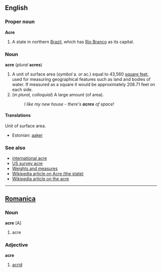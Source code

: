 ==English==
===Proper noun===
'''Acre'''
#A state in northern [[Brazil]], which has [[Rio Branco]] as its capital.

===Noun===
'''acre''' (''plural'' '''acres''')
#A unit of surface area (''symbol'' a. ''or'' ac.) equal to 43,560 [[square foot|square feet]], used for measuring geographical features such as land and bodies of water.  If measured as a square it would be approximately 208.71 feet on each side. <!--This is the English statute acre. That of the United States is the same. The Scotch acre was about 1.26 of the English, and the Irish  1.62 of the English. Most commonly used to measure land (or things on land, such as the floor of a building, or sports fields), but can also be used to measure the surface area of bodies of water.-->
#(''in plural, colloquial'') A large amount (of area).
#:''I like my new house - there's '''acres''' of space!''

====Translations====

Unit of surface area.
*Estonian: [[aaker]]

===See also===
*[[international acre]]
*[[US survey acre]]
*[[Wiktionary_Appendix:Weights_and_measures|Weights and measures]]
*[[w:Acre_(state)|Wikipedia article on Acre (the state)]]
*[[w:Acre|Wikipedia article on the acre]]

----

==[[Romanica]]==
===Noun===
'''acre''' [A]

# acre

===Adjective===
'''acre'''

#[[acrid]]
